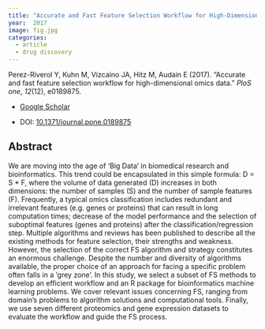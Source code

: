```yaml
---
title: "Accurate and Fast Feature Selection Workflow for High-Dimensional Omics Data"
year:  2017 
image: fig.jpg
categories:
  - article
  - drug discovery
---
```


Perez-Riverol Y, Kuhn M, Vizcaíno JA, Hitz M, Audain E (2017). “Accurate and fast feature selection workflow for high-dimensional omics data.” _PloS one_, *12*(12), e0189875.

- [Google Scholar](https://scholar.google.com/scholar?hl=en&as_sdt=0%2C7&q=Accurate+and+fast+feature+selection+workflow+for+high+dimensional+omics+data2017&btnG=) 

- DOI: [10.1371/journal.pone.0189875](https://doi.org/10.1371/journal.pone.0189875)


## Abstract

We are moving into the age of ‘Big Data’ in biomedical research and bioinformatics. This trend could be encapsulated in this simple formula: D = S * F, where the volume of data generated (D) increases in both dimensions: the number of samples (S) and the number of sample features (F). Frequently, a typical omics classification includes redundant and irrelevant features (e.g. genes or proteins) that can result in long computation times; decrease of the model performance and the selection of suboptimal features (genes and proteins) after the classification/regression step. Multiple algorithms and reviews has been published to describe all the existing methods for feature selection, their strengths and weakness. However, the selection of the correct FS algorithm and strategy constitutes an enormous challenge. Despite the number and diversity of algorithms available, the proper choice of an approach for facing a specific problem often falls in a ‘grey zone’. In this study, we select a subset of FS methods to develop an efficient workflow and an R package for bioinformatics machine learning problems. We cover relevant issues concerning FS, ranging from domain’s problems to algorithm solutions and computational tools. Finally, we use seven different proteomics and gene expression datasets to evaluate the workflow and guide the FS process.
